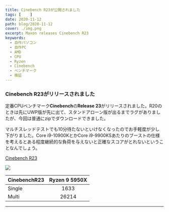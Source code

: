 ```yaml
---
title: Cinebench R23が公開されました
tags: [    ]
date: 2020-11-12
path: blog/2020-11-12
cover: ./img.png
excerpt: Maxon releases Cinebench R23
keywords:
  - 自作パソコン
  - 自作PC
  - AMD
  - CPU
  - Ryzen
  - Cinebench
  - ベンチマーク
  - 検証
---
```


### Cinebench R23がリリースされました

定番CPUベンチマーク**Cinebench**の**Release 23**がリリースされました。R20のときは先にUWP版が先に出て、スタンドアローン版が出るまでラグがありましたが、今回は普通にzipでダウンロードできました。

マルチスレッドテストでも10分待たないといけなくなったのでお手軽度が少し下がりました。Core i9-10900KとかCore i9-9900KSあたりのブーストの仕様を考えるとある程度継続的な負荷を与えないと正確なスコアがとれないということなんでしょう。

[Cinebench R23](https://http.maxon.net/pub/cinebench/CinebenchR23.zip)

![](./img.png)

| CinebenchR23     |Ryzen 9 5950X |
|-----------|:------------:|
| Single      | 1633      |
| Multi      | 26214      |

---
